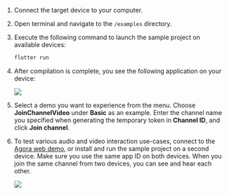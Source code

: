 <PlatformWrapper platform="flutter">

1. Connect the target device to your computer.

1. Open terminal and navigate to the `/examples` directory.

1. Execute the following command to launch the sample project on available devices:

    ```bash
    flutter run
    ```

1. After compilation is complete, you see the following application on your device:

    ![](https://agora-doc.s3.us-east-1.amazonaws.com/images/video-sdk/run-compile-flutter-step-4.png)


1. Select a demo you want to experience from the menu. Choose **JoinChannelVideo** under **Basic** as an example. Enter the channel name you specified when generating the temporary token in **Channel ID**, and click **Join channel**.

1. To test various audio and video interaction use-cases, connect to the [Agora web demo](https://webdemo.agora.io/basicVideoCall/index.html), or install and run the sample project on a second device. Make sure you use the same app ID on both devices. When you join the same channel from two devices, you can see and hear each other.

    ![](https://agora-doc.s3.us-east-1.amazonaws.com/images/video-sdk/run-compile-flutter-step-6.png)

</PlatformWrapper>